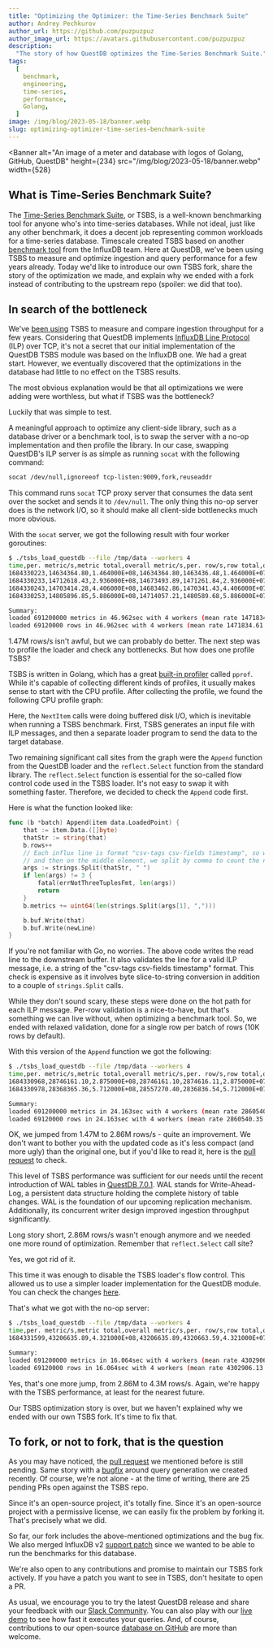 ```yaml
---
title: "Optimizing the Optimizer: the Time-Series Benchmark Suite"
author: Andrey Pechkurov
author_url: https://github.com/puzpuzpuz
author_image_url: https://avatars.githubusercontent.com/puzpuzpuz
description:
  "The story of how QuestDB optimizes the Time-Series Benchmark Suite."
tags:
  [
    benchmark,
    engineering,
    time-series,
    performance,
    Golang,
  ]
image: /img/blog/2023-05-18/banner.webp
slug: optimizing-optimizer-time-series-benchmark-suite
---
```



<Banner
  alt="An image of a meter and database with logos of Golang, GitHub, QuestDB"
  height={234}
  src="/img/blog/2023-05-18/banner.webp"
  width={528}
></Banner>

## What is Time-Series Benchmark Suite?

The [Time-Series Benchmark Suite](https://github.com/timescale/tsbs), or TSBS,
is a well-known benchmarking tool for anyone who's into time-series databases.
While not ideal, just like any other benchmark, it does a decent job
representing common workloads for a time-series database. Timescale created TSBS
based on another
[benchmark tool](https://github.com/influxdata/influxdb-comparisons) from the
InfluxDB team. Here at QuestDB, we've been using TSBS to measure and optimize
ingestion and query performance for a few years already. Today we'd like to
introduce our own TSBS fork, share the story of the optimization we made, and
explain why we ended with a fork instead of contributing to the upstream repo
(spoiler: we did that too).

## In search of the bottleneck

We've
[been using](https://questdb.io/blog/2021/05/10/questdb-release-6-0-tsbs-benchmark/#comparing-ingestion-with-clickhouse-influxdb-and-timescaledb)
TSBS to measure and compare ingestion throughput for a few years. Considering
that QuestDB implements
[InfluxDB Line Protocol](https://questdb.io/docs/reference/api/ilp/overview/)
(ILP) over TCP, it's not a secret that our initial implementation of the QuestDB
TSBS module was based on the InfluxDB one. We had a great start. However, we
eventually discovered that the optimizations in the database had little to no
effect on the TSBS results.

The most obvious explanation would be that all optimizations we were adding were
worthless, but what if TSBS was the bottleneck?

Luckily that was simple to test.

A meaningful approach to optimize any client-side library, such as a database
driver or a benchmark tool, is to swap the server with a no-op implementation
and then profile the library. In our case, swapping QuestDB's ILP server is as
simple as running `socat` with the following command:

```bash
socat /dev/null,ignoreeof tcp-listen:9009,fork,reuseaddr
```

This command runs `socat` TCP proxy server that consumes the data sent over the
socket and sends it to `/dev/null`. The only thing this no-op server does is the
network I/O, so it should make all client-side bottlenecks much more obvious.

With the `socat` server, we got the following result with four worker
goroutines:

```bash
$ ./tsbs_load_questdb --file /tmp/data --workers 4
time,per. metric/s,metric total,overall metric/s,per. row/s,row total,overall row/s
1684330223,14634364.80,1.464000E+08,14634364.80,1463436.48,1.464000E+07,1463436.48
1684330233,14712618.43,2.936000E+08,14673493.89,1471261.84,2.936000E+07,1467349.39
1684330243,14703414.28,4.406000E+08,14683462.86,1470341.43,4.406000E+07,1468346.29
1684330253,14805896.85,5.886000E+08,14714057.21,1480589.68,5.886000E+07,1471405.72

Summary:
loaded 691200000 metrics in 46.962sec with 4 workers (mean rate 14718346.10 metrics/sec)
loaded 69120000 rows in 46.962sec with 4 workers (mean rate 1471834.61 rows/sec)
```

1.47M rows/s isn't awful, but we can probably do better. The next step was to
profile the loader and check any bottlenecks. But how does one profile TSBS?

TSBS is written in Golang, which has a great
[built-in profiler](https://github.com/google/pprof) called `pprof`. While it's
capable of collecting different kinds of profiles, it usually makes sense to
start with the CPU profile. After collecting the profile, we found the following
CPU profile graph:

<Screenshot
  alt="A screenshot of the CPU profile graph from the pprof web UI"
  title="A glimpse of the CPU profile graph from the pprof web UI"
  height={469}
  src="/img/blog/2023-05-18/cpu-profile.webp"
  width={1056}
/>

Here, the `NextItem` calls were doing buffered disk I/O, which is inevitable
when running a TSBS benchmark. First, TSBS generates an input file with ILP
messages, and then a separate loader program to send the data to the target
database.

Two remaining significant call sites from the graph were the `Append` function
from the QuestDB loader and the `reflect.Select` function from the standard
library. The `reflect.Select` function is essential for the so-called flow
control code used in the TSBS loader. It's not easy to swap it with something
faster. Therefore, we decided to check the `Append` code first.

Here is what the function looked like:

```go
func (b *batch) Append(item data.LoadedPoint) {
	that := item.Data.([]byte)
	thatStr := string(that)
	b.rows++
	// Each influx line is format "csv-tags csv-fields timestamp", so we split it with a space
	// and then on the middle element, we split by comma to count the number of fields added
	args := strings.Split(thatStr, " ")
	if len(args) != 3 {
		fatal(errNotThreeTuplesFmt, len(args))
		return
	}
	b.metrics += uint64(len(strings.Split(args[1], ",")))

	b.buf.Write(that)
	b.buf.Write(newLine)
}
```

If you're not familiar with Go, no worries. The above code writes the read line
to the downstream buffer. It also validates the line for a valid ILP message,
i.e. a string of the "csv-tags csv-fields timestamp" format. This check is
expensive as it involves byte slice-to-string conversion in addition to a couple
of `strings.Split` calls.

While they don't sound scary, these steps were done on the hot path for each ILP
message. Per-row validation is a nice-to-have, but that's something we can live
without, when optimizing a benchmark tool. So, we ended with relaxed validation,
done for a single row per batch of rows (10K rows by default).

With this version of the `Append` function we got the following:

```bash
$ ./tsbs_load_questdb --file /tmp/data --workers 4
time,per. metric/s,metric total,overall metric/s,per. row/s,row total,overall row/s
1684330968,28746161.10,2.875000E+08,28746161.10,2874616.11,2.875000E+07,2874616.11
1684330978,28368365.36,5.712000E+08,28557270.40,2836836.54,5.712000E+07,2855727.04

Summary:
loaded 691200000 metrics in 24.163sec with 4 workers (mean rate 28605403.46 metrics/sec)
loaded 69120000 rows in 24.163sec with 4 workers (mean rate 2860540.35 rows/sec)
```

OK, we jumped from 1.47M to 2.86M rows/s - quite an improvement. We don't want
to bother you with the updated code as it's less compact (and more ugly) than
the original one, but if you'd like to read it, here is the
[pull request](https://github.com/timescale/tsbs/pull/186) to check.

This level of TSBS performance was sufficient for our needs until the recent
introduction of WAL tables in
[QuestDB 7.0.1](https://github.com/questdb/questdb/releases/tag/7.0.1). WAL
stands for Write-Ahead-Log, a persistent data structure holding the complete
history of table changes. WAL is the foundation of our upcoming replication
mechanism. Additionally, its concurrent writer design improved ingestion
throughput significantly.

Long story short, 2.86M rows/s wasn't enough anymore and we needed one more
round of optimization. Remember that `reflect.Select` call site?

Yes, we got rid of it.

This time it was enough to disable the TSBS loader's flow control. This allowed
us to use a simpler loader implementation for the QuestDB module. You can check
the changes [here](https://github.com/questdb/tsbs/pull/8).

That's what we got with the no-op server:

```bash
$ ./tsbs_load_questdb --file /tmp/data --workers 4
time,per. metric/s,metric total,overall metric/s,per. row/s,row total,overall row/s
1684331599,43206635.89,4.321000E+08,43206635.89,4320663.59,4.321000E+07,4320663.59

Summary:
loaded 691200000 metrics in 16.064sec with 4 workers (mean rate 43029061.31 metrics/sec)
loaded 69120000 rows in 16.064sec with 4 workers (mean rate 4302906.13 rows/sec)
```

Yes, that's one more jump, from 2.86M to 4.3M rows/s. Again, we're happy with
the TSBS performance, at least for the nearest future.

Our TSBS optimization story is over, but we haven't explained why we ended with
our own TSBS fork. It's time to fix that.

## To fork, or not to fork, that is the question

As you may have noticed, the
[pull request](https://github.com/timescale/tsbs/pull/186) we mentioned before
is still pending. Same story with a
[bugfix](https://github.com/timescale/tsbs/pull/220) around query generation we
created recently. Of course, we're not alone - at the time of writing, there are
25 pending PRs open against the TSBS repo.

Since it's an open-source project, it's totally fine. Since it's an open-source
project with a permissive license, we can easily fix the problem by forking it.
That's precisely what we did.

So far, our fork includes the above-mentioned optimizations and the bug fix. We
also merged InfluxDB v2 [support patch](https://github.com/questdb/tsbs/pull/9)
since we wanted to be able to run the benchmarks for this database.

We're also open to any contributions and promise to maintain our TSBS fork
actively. If you have a patch you want to see in TSBS, don't hesitate to open a
PR.

As usual, we encourage you to try the latest QuestDB release and share your
feedback with our [Slack Community](https://slack.questdb.io/). You can also
play with our [live demo](https://demo.questdb.io/) to see how fast it executes
your queries. And, of course, contributions to our open-source
[database on GitHub](https://github.com/questdb/questdb) are more than welcome.
